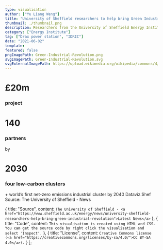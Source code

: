 ```yaml
---
type: visualisation
author: ["Yu Liang Weng"]
title: "University of Sheffield researchers to help bring Green Industrial Revolution"
thumbnail: ./thumbnail.png
description: Researchers from the University of Sheffield Energy Institute are set to work with the Drax power station to generate hydrogen and sustainable aviation fuels from biomass gasification and carbon capture as part of a £20m UKRI-funded project.
category: ["Energy Institute"]
tag: ["Drax power station", "IDRIC"]
date: "2021-06-02"
template:
featured: false
pngImagePath: Green-Industrial-Revolution.png
svgImagePath: Green-Industrial-Revolution.svg
svgExternalImagePath: https://upload.wikimedia.org/wikipedia/commons/4/4f/SVG_Logo.svg
---
```



<VisDiv>
  <div
    id="visualisation"
    style={{
      backgroundImage: `linear-gradient(45deg, rgba(100,100,100,.7) 5%, rgba(30,30,60,.85) 96%), url(${Bg})`,
      maxWidth: "550px",
      maxHeight: "550px",
      minHeight: "550px",
      width: "100%",
      borderRadius: "20px",
      backgroundSize: "cover",
      padding: "1.25rem",
      position: "relative"
    }}
  >
    <Title
      style={{
        color: "transparent",
        background:
          "linear-gradient(315deg, rgba(47,255,43,1) 4%, rgba(0,160,255,1) 96%)",
        backgroundClip: "text",
        WebkitBackgroundClip: "text",
        WebkitTextFillColor: "transparent"
      }}
    >
      University of Sheffield researchers to help bring Green Industrial
      Revolution
    </Title>
    <InfoDiv>
      <div>
        <h1>£20m</h1>
        <h3>project</h3>
      </div>
      <div>
        <h1>140</h1>
        <h3>partners</h3>
      </div>
      <div style={{ position: "relative" }}>
        <span
          style={{
            color: "rgb(156, 163, 175)",
            display: "inline-block",
            textAlign: "right",
            position: "absolute",
            right: 0,
            top: 0,
            fontSize: "0.875rem",
            lineHeight: "1.25rem",
            marginTop: "-1rem"
          }}
        >
          by
        </span>
        <h1 style={{ color: "rgb(110, 231, 183)" }}>2030</h1>
        <h3>four low-carbon clusters</h3>
      </div>
    </InfoDiv>
    <SubTitle>
      + world’s first net-zero emissions industrial cluster by <span>2040</span>
    </SubTitle>
    <BrandTitle>Dataviz.Shef</BrandTitle>
    <SourceTitle>Source: The University of Sheffield - News</SourceTitle>
  </div>
</VisDiv>

<VisPagination mdx={props.mdx}>
  <EmbedCode localPath="svgImagePath" />
</VisPagination>
<VisDetail mdx={props.mdx} />

  {
    title: "Source",
    content: `The University of Sheffield - <a href="https://www.sheffield.ac.uk/energy/news/university-sheffield-researchers-help-bring-green-industrial-revolution">Latest News</a>`
  },
  {
    title: "Code",
    content: `This visualisation is created using HTML and CSS. You can get the source code by right click the visualisation and select 'Inspect'.`
  },
  {
    title: "License",
    content: `Creative Commons license (<a href="https://creativecommons.org/licenses/by-sa/4.0/">CC BY-SA 4.0</a>).`
  }
];

<VisDiv>
  <Tab data={data} />
</VisDiv>
